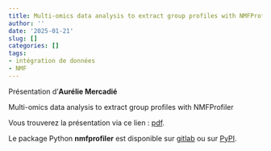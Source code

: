 ```yaml
---
title: Multi-omics data analysis to extract group profiles with NMFProfiler
author: ''
date: '2025-01-21'
slug: []
categories: []
tags: 
- intégration de données
- NMF 
---
```



Présentation d'**Aurélie Mercadié**

Multi-omics data analysis to extract group profiles with NMFProfiler

Vous trouverez la présentation via ce lien : [pdf](/diapos/Biopuces_2025_01_16.pdf).

Le package Python **nmfprofiler** est disponible sur [gitlab](https://forgemia.inra.fr/omics-integration/nmfprofiler) ou sur [PyPI](https://pypi.org/project/NMFProfiler/).